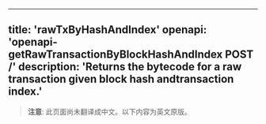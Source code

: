 <!-- AUTO-GENERATED-CONTENT:START (ENGLISH-COPY) -->
---
title: 'rawTxByHashAndIndex'
openapi: 'openapi-getRawTransactionByBlockHashAndIndex POST /'
description: 'Returns the bytecode for a raw transaction given block hash andtransaction index.'
---

> **注意**: 此页面尚未翻译成中文。以下内容为英文原版。
